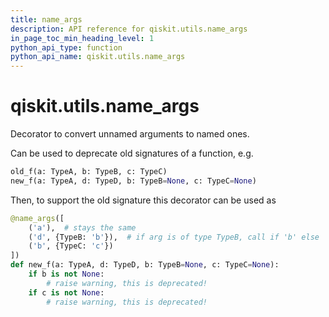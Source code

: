 ```yaml
---
title: name_args
description: API reference for qiskit.utils.name_args
in_page_toc_min_heading_level: 1
python_api_type: function
python_api_name: qiskit.utils.name_args
---
```


# qiskit.utils.name\_args

<Function id="qiskit.utils.name_args" isDedicatedPage={true} github="https://github.com/qiskit/qiskit/tree/stable/0.18/qiskit/utils/name_unnamed_args.py" signature="name_args(mapping, skip=0)">
  Decorator to convert unnamed arguments to named ones.

  Can be used to deprecate old signatures of a function, e.g.

  ```python
  old_f(a: TypeA, b: TypeB, c: TypeC)
  new_f(a: TypeA, d: TypeD, b: TypeB=None, c: TypeC=None)
  ```

  Then, to support the old signature this decorator can be used as

  ```python
  @name_args([
      ('a'),  # stays the same
      ('d', {TypeB: 'b'}),  # if arg is of type TypeB, call if 'b' else 'd'
      ('b', {TypeC: 'c'})
  ])
  def new_f(a: TypeA, d: TypeD, b: TypeB=None, c: TypeC=None):
      if b is not None:
          # raise warning, this is deprecated!
      if c is not None:
          # raise warning, this is deprecated!
  ```
</Function>

